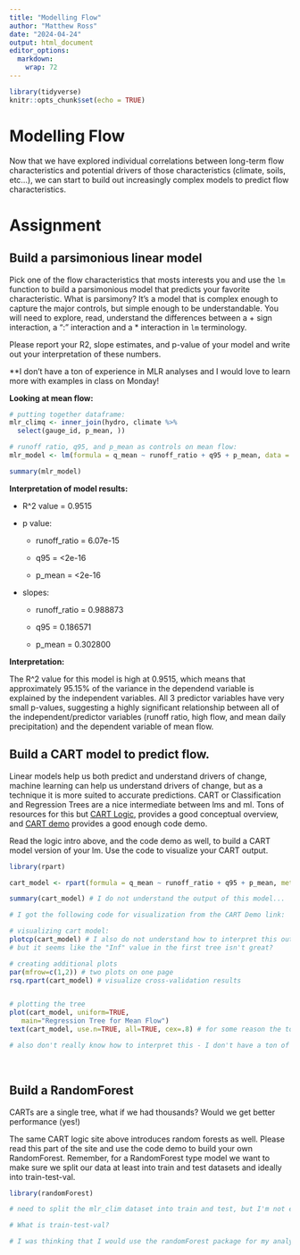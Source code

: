 ```yaml
---
title: "Modelling Flow"
author: "Matthew Ross"
date: "2024-04-24"
output: html_document
editor_options: 
  markdown: 
    wrap: 72
---
```


```r

library(tidyverse)
knitr::opts_chunk$set(echo = TRUE)
```

# Modelling Flow

Now that we have explored individual correlations between long-term flow
characteristics and potential drivers of those characteristics (climate,
soils, etc...), we can start to build out increasingly complex models to
predict flow characteristics.

# Assignment

## Build a parsimonious linear model

Pick one of the flow characteristics that mosts interests you and use
the `lm` function to build a parsimonious model that predicts your
favorite characteristic. What is parsimony? It's a model that is complex
enough to capture the major controls, but simple enough to be
understandable. You will need to explore, read, understand the
differences between a + sign interaction, a ":" interaction and a \*
interaction in `lm` terminology.

Please report your R2, slope estimates, and p-value of your model and
write out your interpretation of these numbers.

\*\*I don't have a ton of experience in MLR analyses and I would love to
learn more with examples in class on Monday!

**Looking at mean flow:**

```r
# putting together dataframe:
mlr_climq <- inner_join(hydro, climate %>%
  select(gauge_id, p_mean, ))

# runoff ratio, q95, and p_mean as controls on mean flow:
mlr_model <- lm(formula = q_mean ~ runoff_ratio + q95 + p_mean, data = mlr_climq)

summary(mlr_model)
```

**Interpretation of model results:**

-   R\^2 value = 0.9515

-   p value:

    -   runoff_ratio = 6.07e-15

    -   q95 = \<2e-16

    -   p_mean = \<2e-16

-   slopes:

    -   runoff_ratio = 0.988873

    -   q95 = 0.186571

    -   p_mean = 0.302800

**Interpretation:**

The R\^2 value for this model is high at 0.9515, which means that
approximately 95.15% of the variance in the dependend variable is
explained by the independent variables. All 3 predictor variables have
very small p-values, suggesting a highly significant relationship
between all of the independent/predictor variables (runoff ratio, high
flow, and mean daily precipitation) and the dependent variable of mean
flow.

## Build a CART model to predict flow.

Linear models help us both predict and understand drivers of change,
machine learning can help us understand drivers of change, but as a
technique it is more suited to accurate predictions. CART or
Classification and Regression Trees are a nice intermediate between lms
and ml. Tons of resources for this but [CART
Logic](https://koalaverse.github.io/machine-learning-in-R/decision-trees.html#cart-software-in-r),
provides a good conceptual overview, and [CART
demo](https://www.statmethods.net/advstats/cart.html) provides a good
enough code demo.

Read the logic intro above, and the code demo as well, to build a CART
model version of your lm. Use the code to visualize your CART output.

```r
library(rpart)

cart_model <- rpart(formula = q_mean ~ runoff_ratio + q95 + p_mean, method = "anova", data = mlr_climq)

summary(cart_model) # I do not understand the output of this model...

# I got the following code for visualization from the CART Demo link:

# visualizing cart model:
plotcp(cart_model) # I also do not understand how to interpret this output
# but it seems like the "Inf" value in the first tree isn't great?

# creating additional plots
par(mfrow=c(1,2)) # two plots on one page
rsq.rpart(cart_model) # visualize cross-validation results


# plotting the tree
plot(cart_model, uniform=TRUE,
   main="Regression Tree for Mean Flow")
text(cart_model, use.n=TRUE, all=TRUE, cex=.8) # for some reason the top text/part of the tree gets cut off, not sure how to fix this with the base level plot/text functions

# also don't really know how to interpret this - I don't have a ton of experience in stats, regrettably


```

\

## Build a RandomForest

CARTs are a single tree, what if we had thousands? Would we get better
performance (yes!)

The same CART logic site above introduces random forests as well. Please
read this part of the site and use the code demo to build your own
RandomForest. Remember, for a RandomForest type model we want to make
sure we split our data at least into train and test datasets and ideally
into train-test-val.

```r
library(randomForest)

# need to split the mlr_clim dataset into train and test, but I'm not exactly sure how to do that in an effective way

# What is train-test-val?

# I was thinking that I would use the randomForest package for my analysis, as that seemed to be the most commonly used package for building a randomforest model. I looked at the example code and I wasn't quite able to figure out how to put it into practice with my own code/MLR example. I think that seeing a live example/explanation of the code would be really helpful for me, that's the way that I've found I'm able to grasp concepts the best.

```
